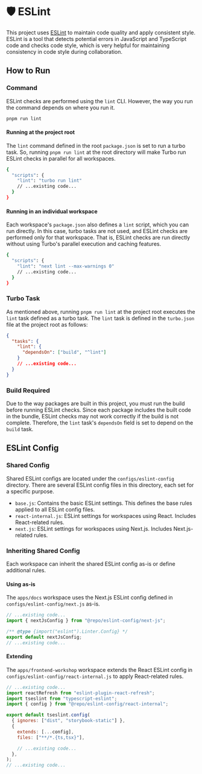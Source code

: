 
# 🛡️ ESLint

This project uses [ESLint](https://eslint.org/) to maintain code quality and apply consistent style.
ESLint is a tool that detects potential errors in JavaScript and TypeScript code and checks code style,
which is very helpful for maintaining consistency in code style during collaboration.

## How to Run

### Command

ESLint checks are performed using the `lint` CLI. However, the way you run the command depends on where you run it.

```bash
pnpm run lint
```

#### Running at the project root

The `lint` command defined in the root `package.json` is set to run a turbo task.
So, running `pnpm run lint` at the root directory will make Turbo run ESLint checks in parallel for all workspaces.

```bash filename="package.json" {3}
{
  "scripts": {
    "lint": "turbo run lint"
    // ...existing code...
  }
}
```

#### Running in an individual workspace

Each workspace's `package.json` also defines a `lint` script, which you can run directly.
In this case, turbo tasks are not used, and ESLint checks are performed only for that workspace.
That is, ESLint checks are run directly without using Turbo's parallel execution and caching features.

```bash filename="apps/docs/package.json" {3}
{
  "scripts": {
    "lint": "next lint --max-warnings 0"
    // ...existing code...
  }
}
```

### Turbo Task

As mentioned above, running `pnpm run lint` at the project root executes the `lint` task defined as a turbo task.
The `lint` task is defined in the `turbo.json` file at the project root as follows:

```json filename="turbo.json" {3-5}
{
  "tasks": {
    "lint": {
      "dependsOn": ["build", "^lint"]
    }
    // ...existing code...
  }
}
```

### Build Required

Due to the way packages are built in this project, you must run the build before running ESLint checks.
Since each package includes the built code in the bundle,
ESLint checks may not work correctly if the build is not complete.
Therefore, the `lint` task's `dependsOn` field is set to depend on the `build` task.

## ESLint Config

### Shared Config

Shared ESLint configs are located under the `configs/eslint-config` directory.
There are several ESLint config files in this directory, each set for a specific purpose.

- `base.js`: Contains the basic ESLint settings. This defines the base rules applied to all ESLint config files.
- `react-internal.js`: ESLint settings for workspaces using React. Includes React-related rules.
- `next.js`: ESLint settings for workspaces using Next.js. Includes Next.js-related rules.

### Inheriting Shared Config

Each workspace can inherit the shared ESLint config as-is or define additional rules.

#### Using as-is

The `apps/docs` workspace uses the Next.js ESLint config defined in `configs/eslint-config/next.js` as-is.

```js filename="apps/docs/.eslintrc.js" {1,4}
// ...existing code...
import { nextJsConfig } from "@repo/eslint-config/next-js";

/** @type {import("eslint").Linter.Config} */
export default nextJsConfig;
// ...existing code...
```

#### Extending

The `apps/frontend-workshop` workspace extends the React ESLint config in `configs/eslint-config/react-internal.js` to apply React-related rules.

```js filename="apps/frontend-workshop/eslint.config.js" {3,8}
// ...existing code...
import reactRefresh from "eslint-plugin-react-refresh";
import tseslint from "typescript-eslint";
import { config } from "@repo/eslint-config/react-internal";

export default tseslint.config(
  { ignores: ["dist", "storybook-static"] },
  {
    extends: [...config],
    files: ["**/*.{ts,tsx}"],

    // ...existing code...
  },
);
// ...existing code...
```